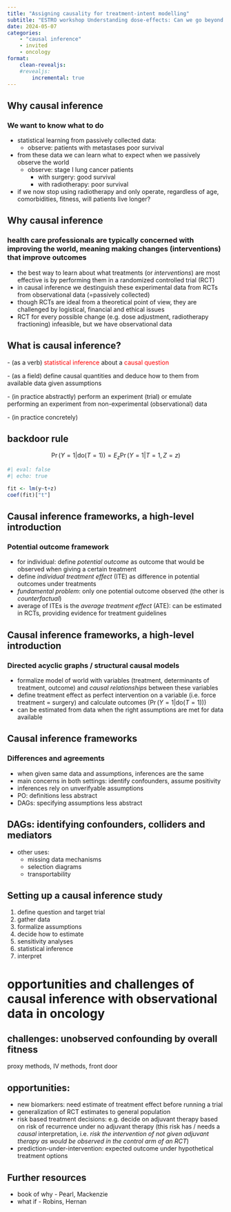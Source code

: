 ```yaml
---
title: "Assigning causality for treatment-intent modelling"
subtitle: "ESTRO workshop Understanding dose-effects: Can we go beyond association?"
date: 2024-05-07
categories:
    - "causal inference"
    - invited
    - oncology
format:
    clean-revealjs:
    #revealjs:
        incremental: true
---
```


## Why causal inference

### We want to know what to do

- statistical learning from passively collected data:
  - observe: patients with metastases [poor survival]{.fragment .alert}
- from these data we can learn what to expect when we passively observe the world
  - observe: stage I lung cancer patients
      - with surgery: [good survival]{.fg}
      - with radiotherapy: [poor survival]{.bg}
- if we now stop using radiotherapy and only operate, regardless of age, comorbidities, fitness, will patients live longer?

## Why causal inference

### health care professionals are typically concerned with improving the world, meaning making changes (interventions) that improve outcomes

- the best way to learn about what treatments (or *interventions*) are most effective is by performing them in a randomized controlled trial (RCT)
- in causal inference we destinguish these experimental data from RCTs from observational data (=passively collected)
- though RCTs are ideal from a theoretical point of view, they are challenged by logistical, financial and ethical issues
- RCT for every possible change (e.g. dose adjustment, radiotherapy fractioning) infeasible, but we have observational data

## What is causal inference?

[- (as a verb) [statistical inference]{style="color: red"} about a [causal question]{style="color: red"}]{.fragment fragment-index=1}

[- (as a field) define causal quantities and deduce how to them from available data given assumptions]{.fragment fragment-index=2}

[- (in practice abstractly) perform an experiment (trial) or [emulate]{.alert} performing an experiment from non-experimental (observational) data]{.fragment fragment-index=4}

[- (in practice concretely)]{.fragment fragment-index=5}

:::{.r-stack}


::::{.callout-tip .fragment .fade-in-then-out fragment-index=2}

## backdoor rule

$$\Pr(Y=1|\text{do}(T=1)) = E_z \Pr(Y=1|T=1,Z=z)$$

::::

::::{.fragment fragment-index=5}

```r
#| eval: false
#| echo: true

fit <- lm(y~t+z)
coef(fit)["t"]
```
::::


:::

## Causal inference frameworks, a high-level introduction

### Potential outcome framework

- for individual: define *potential outcome* as outcome that would be observed when giving a certain treatment
- define *individual treatment effect* (ITE) as difference in potential outcomes under treatments
- *fundamental problem*: only one potential outcome observed (the other is *counterfactual*)
- average of ITEs is the *average treatment effect* (ATE): can be estimated in RCTs, providing evidence for treatment guidelines

## Causal inference frameworks, a high-level introduction

### Directed acyclic graphs / structural causal models

- formalize model of world with variables (treatment, determinants of treatment, outcome) and *causal relationships* between these variables
- define treatment effect as perfect intervention on a variable (i.e. force treatment = surgery) and calculate outcomes ($\Pr(Y=1|\text{do}(T=1))$)
- can be estimated from data when the right assumptions are met for data available

## Causal inference frameworks

### Differences and agreements

- when given same data and assumptions, inferences are the same
- main concerns in both settings: identify confounders, assume positivity
- inferences rely on unverifyable assumptions
- PO: definitions less abstract
- DAGs: specifying assumptions less abstract

## DAGs: identifying confounders, colliders and mediators

- other uses:
  - missing data mechanisms 
  - selection diagrams
  - transportability

## Setting up a causal inference study

1. define question and target trial
2. gather data
3. formalize assumptions
4. decide how to estimate
5. sensitivity analyses
6. statistical inference
7. interpret

# opportunities and challenges of causal inference with observational data in oncology

## challenges: unobserved confounding by overall fitness

proxy methods, IV methods, front door

## opportunities:

- new biomarkers: need estimate of treatment effect before running a trial
- generalization of RCT estimates to general population
- risk based treatment decisions: e.g. decide on adjuvant therapy based on risk of recurrence under no adjuvant therapy (this risk has / needs a *causal* interpretation, i.e. *risk the intervention of not given adjuvant therapy as would be observed in the control arm of an RCT*)
- prediction-under-intervention: expected outcome under hypothetical treatment options

## Further resources

- book of why - Pearl, Mackenzie
- what if - Robins, Hernan
  


